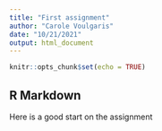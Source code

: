 ```yaml
---
title: "First assignment"
author: "Carole Voulgaris"
date: "10/21/2021"
output: html_document
---
```


```r
knitr::opts_chunk$set(echo = TRUE)
```

## R Markdown

Here is a good start on the assignment